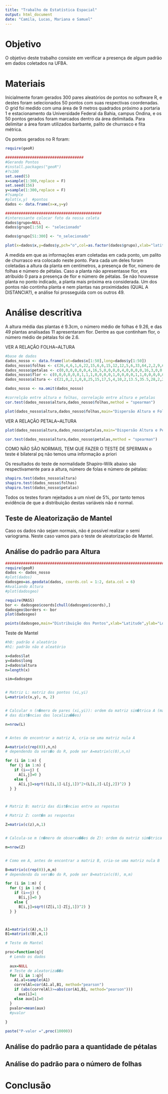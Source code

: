 ```yaml
---
title: "Trabalho de Estatística Espacial"
output: html_document
date: "Camila, Lucas, Mariana e Samuel"
---
```


# Objetivo

O objetivo deste trabalho consiste em verificar a presença de algum padrão em dados coletados na UFBA. 


# Materiais

Inicialmente foram gerados 300 pares aleatórios de pontos no software R, e destes foram selecionados 50 pontos com suas respectivas coordenadas. 
O grid foi medido com uma área de 9 metros quadrados próximo a portaria 1 e estacionamento da Universidade Federal da Bahia, campus Ondina, 
e os 50 pontos gerados foram marcados dentro da área delimitada. Para delimitar a área foram utilizados barbante, palito de churrasco e fita métrica. 

Os pontos gerados no R foram:


```r


require(geoR)

###################################
#Gerando Pontos
#install.packages("geoR")
#?s100
set.seed(5)
x=sample(1:300,replace = F)
set.seed(156)
y=sample(1:300,replace = F)
#?sample
#plot(x,y)  #pontos
dados <- data.frame(x=x,y=y)

###########################################
#interessante colocar foto da nossa coleta
dados$grupo=NULL
dados$grupo[1:50] <- "selecionado"

dados$grupo[51:300] <- "n_selecionado"

plot(x=dados$x,y=dados$y,pch="o",col=as.factor(dados$grupo),xlab="latitude",ylab="longitude",main="Pontos selecionados em Vermelho")


```

A medida em que as informações eram coletadas em cada ponto, um palito de churrasco era colocado neste ponto. 
Para cada um deles foram coletadas a altura da planta em centímetros, a presença de flor, número de folhas e número de pétalas. 
Caso a planta não apresentasse flor, era atribuído 0 para a presença de flor e número de pétalas. Se não houvesse planta no ponto indicado, 
a planta mais próxima era considerada. Um dos pontos não continha planta e nem plantas nas proximidades (QUAL A DISTANCIA?), 
e análise foi prosseguida com os outros 49.    


# Análise descritiva

A altura média das plantas é 9.3cm, o número médio de folhas é 9.26, e das 49 plantas analisadas 11 apresentaram flor. 
Dentre as que continham flor, o número médio de pétalas foi de 2.6.


VER A RELAÇÃO FOLHA~ALTURA 

```r

#base de dados
dados_nosso <- data.frame(lat=dados$x[1:50],long=dados$y[1:50])
dados_nosso$folhas <- c(26,4,6,1,6,22,15,6,6,15,12,12,5,6,33,64,2,2,9,6,6,7,8,9,7,17,4,6,8,1,10,6,9,9,4,4,3,2,5,5,4,6,2,NA,12,8,4,5,18,7)
dados_nosso$petalas <- c(0,0,0,0,0,0,4,16,5,0,0,0,0,4,0,0,0,0,16,3,0,0,0,0,0,0,0,0,0,0,5,0,16,0,0,0,5,0,0,0,0,0,0,NA,12,8,4,5,18,7)
dados_nosso$flor <- c(0,0,0,0,0,0,1,1,1,0,0,0,0,1,0,0,0,0,1,1,0,0,0,0,0,0,0,0,0,0,1,0,1,0,0,0,1,0,0,0,0,0,0,NA,0,1,1,0,0,0)
dados_nosso$altura <- c(21,0,2,1,0,8,25,15,17,5,4,10,2,13.5,35.5,28,2,2,18.75,12.5,7,6.5,2,2.5,9.5,5,2,1,22.5,0,22,5.5,21.5,5,2,14.5,10,2,5,4,0,1,2,NA,16,16,13,2.5,22.5,12)

dados_nosso <- na.omit(dados_nosso)

#correlção entre altura e folhas, correlação entre altura e petalas
cor.test(dados_nosso$altura,dados_nosso$folhas,method = "spearman")

plot(dados_nosso$altura,dados_nosso$folhas,main="Dispersão Altura e Folhas",xlab="Altura",ylab="Folhas")


```

VER A RELAÇÃO PETALA~ALTURA 

```r

plot(dados_nosso$altura,dados_nosso$petalas,main="Dispersão Altura e Pétalas",xlab="Altura",ylab="Pétalas")

cor.test(dados_nosso$altura,dados_nosso$petalas,method = "spearman")


```


COMO NÃO SÃO NORMAIS, TEM QUE FAZER O TESTE DE SPERMAN
o teste é bilateral pq não temos uma informação a priori

Os resultados do teste de normalidade Shapiro-Wilk abaixo são respectivamente para a altura, número de folas e número de pétalas:

```r

shapiro.test(dados_nosso$altura)
shapiro.test(dados_nosso$folhas)
shapiro.test(dados_nosso$petalas)

```

Todos os testes foram rejeitados a um nível de 5%, por tanto temos evidência de que a distribuição destas variáveis não é normal.

## Teste de Aleatorização de Mantel

Caso os dados não sejam normais, não é possível realizar o semi variograma. Neste caso vamos para o teste de aleatorização de Mantel. 

## Análise do padrão para Altura

```r

#######################################################################
require(geoR)
dados <- dados_nosso
#plot(dados)
dadosgeo=as.geodata(dados, coords.col = 1:2, data.col = 6)
#Avaliando Altura
#plot(dadosgeo)

require(MASS)
bor <- dadosgeo$coords[chull(dadosgeo$coords),]
dadosgeo$borders <- bor
plot(dadosgeo)

```


```r

points(dadosgeo,main="Distribuição dos Pontos",xlab="Latitude",ylab="Longitude")

```

Teste de Mantel 


```r

#h0: padrão é aleatório
#h1: padrão não é aleatório

x=dados$lat
y=dados$long
z=dados$altura
n=length(x)

sim=dadosgeo


# Matriz L: matriz dos pontos (xi,yi)
L=matrix(c(x,y), n, 2)


# Calcular n (n�mero de pares (xi,yi)): ordem da matriz sim�trica A (matriz
# das dist�ncias das localiza��es)

n=nrow(L)


# Antes de encontrar a matriz A, cria-se uma matriz nula A

A=matrix(c(rep(0)),n,n)
# dependendo da vers�o do R, pode ser A=matrix(c(0),n,n)

for (i in 1:n) {
  for (j in 1:n) {
    if (i==j) {
      A[i,j]=0 }
    else {
      A[i,j]=sqrt((L[i,1]-L[j,1])^2+(L[i,2]-L[j,2])^2) }
  } }



# Matriz B: matriz das dist�ncias entre as repostas

# Matriz Z: cont�m as respostas

Z=matrix(c(z),n,1)


# Calcula-se m (n�mero de observa��es de Z): ordem da matriz sim�trica B

m=nrow(Z)


# Como em A, antes de encontrar a matriz B, cria-se uma matriz nula B

B=matrix(c(rep(0)),m,m)
# dependendo da vers�o do R, pode ser B=matrix(c(0), m,m)

for (i in 1:m) {
  for (j in 1:m) {
    if (i==j) {
      B[i,j]=0 }
    else {
      B[i,j]=sqrt((Z[i,1]-Z[j,1])^2) }
  } }



A1=matrix(c(A),n,1)
B1=matrix(c(B),m,1)

# Teste de Mantel

proc=function(q){
  # Lendo os dados
  
  aux=NULL
  # Teste de aleatoriza��o
  for (i in 1:q){
    A1.al=sample(A1)
    correlAl=cor(A1.al,B1, method="pearson")  
    if (abs(correlAl)>=abs(cor(A1,B1, method="pearson")))
      aux[i]=1
    else aux[i]=0
  }
  pvalor=mean(aux)
  #pvalor
  
}

paste("P-valor =",proc(10000))

```



## Análise do padrão para a quantidade de pétalas


## Análise do padrão para o número de folhas


# Conclusão




